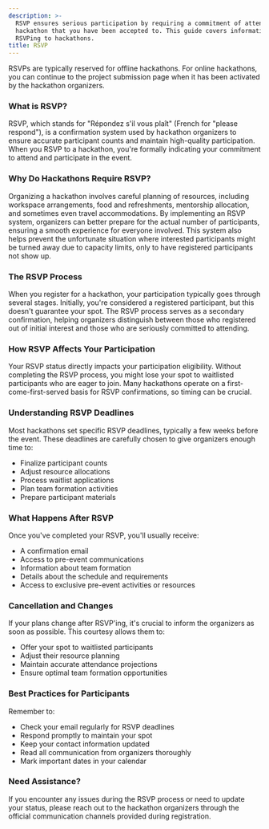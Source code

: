 ```yaml
---
description: >-
  RSVP ensures serious participation by requiring a commitment of attending a
  hackathon that you have been accepted to. This guide covers information about
  RSVPing to hackathons.
title: RSVP
---
```


<Callout type="info" title="Heads up!">
RSVPs are typically reserved for offline hackathons. For online hackathons, you can continue to the project submission page when it has been activated by the hackathon organizers.
</Callout>

### What is RSVP?

RSVP, which stands for "Répondez s'il vous plaît" (French for "please respond"), is a confirmation system used by hackathon organizers to ensure accurate participant counts and maintain high-quality participation. When you RSVP to a hackathon, you're formally indicating your commitment to attend and participate in the event.

### Why Do Hackathons Require RSVP?

Organizing a hackathon involves careful planning of resources, including workspace arrangements, food and refreshments, mentorship allocation, and sometimes even travel accommodations. By implementing an RSVP system, organizers can better prepare for the actual number of participants, ensuring a smooth experience for everyone involved. This system also helps prevent the unfortunate situation where interested participants might be turned away due to capacity limits, only to have registered participants not show up.

### The RSVP Process

When you register for a hackathon, your participation typically goes through several stages. Initially, you're considered a registered participant, but this doesn't guarantee your spot. The RSVP process serves as a secondary confirmation, helping organizers distinguish between those who registered out of initial interest and those who are seriously committed to attending.

### How RSVP Affects Your Participation

Your RSVP status directly impacts your participation eligibility. Without completing the RSVP process, you might lose your spot to waitlisted participants who are eager to join. Many hackathons operate on a first-come-first-served basis for RSVP confirmations, so timing can be crucial.

### Understanding RSVP Deadlines

Most hackathons set specific RSVP deadlines, typically a few weeks before the event. These deadlines are carefully chosen to give organizers enough time to:

- Finalize participant counts
- Adjust resource allocations
- Process waitlist applications
- Plan team formation activities
- Prepare participant materials

### What Happens After RSVP

Once you've completed your RSVP, you'll usually receive:

- A confirmation email
- Access to pre-event communications
- Information about team formation
- Details about the schedule and requirements
- Access to exclusive pre-event activities or resources

### Cancellation and Changes

If your plans change after RSVP'ing, it's crucial to inform the organizers as soon as possible. This courtesy allows them to:

- Offer your spot to waitlisted participants
- Adjust their resource planning
- Maintain accurate attendance projections
- Ensure optimal team formation opportunities

### Best Practices for Participants

Remember to:

- Check your email regularly for RSVP deadlines
- Respond promptly to maintain your spot
- Keep your contact information updated
- Read all communication from organizers thoroughly
- Mark important dates in your calendar

### Need Assistance?

If you encounter any issues during the RSVP process or need to update your status, please reach out to the hackathon organizers through the official communication channels provided during registration.
